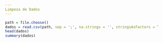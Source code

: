 ```yaml
---
Limpeza de Dados
---
```


```r
path = file.choose()
dados = read.csv(path, sep = ';', na.strings = '', stringsAsFactors = T)
head(dados)
summary(dados)
```
